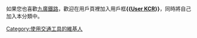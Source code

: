 如果您也喜歡[[九廣鐵路|九廣鐵路]]，歡迎在用戶頁裡加入用戶框'''{{[[Template:User_KCR|User KCR]]}}'''，同時將自己加入本分類中。

[[Category:使用交通工具的維基人|Category:使用交通工具的維基人]]